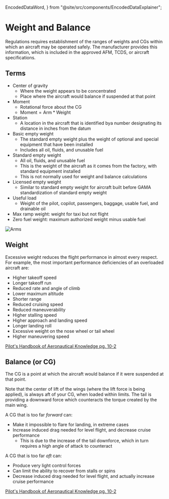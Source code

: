  EncodedDataWord,
} from "@site/src/components/EncodedDataExplainer";

# Weight and Balance

Regulations requires establishment of the ranges of weights and CGs within which
an aircraft may be operated safely. The manufacturer provides this information,
which is included in the approved AFM, TCDS, or aircraft specifications.

## Terms

- Center of gravity
  - Where the weight appears to be concentrated
  - Place where the aircraft would balance if suspended at that point
- Moment
  - Rotational force about the CG
  - $\text{Moment} = \text{Arm} * \text{Weight}$
- Station
  - A location in the aircraft that is identified bya number designating its distance in inches from the datum
- Basic empty weight
  - The standard empty weight plus the weight of optional and special equipment that have been installed
  - Includes all oil, fluids, and unusable fuel
- Standard empty weight
  - All oil, fluids, and unusable fuel
  - This is the weight of the aircraft as it comes from the factory, with
    standard equipment installed
  - This is not normally used for weight and balance calculations
- Licensed empty weight
  - Similar to standard empty weight for aircraft built before GAMA standardization of standard empty weight
- Useful load
  - Weight of the pilot, copilot, passengers, baggage, usable fuel, and drainable oil
- Max ramp weight: weight for taxi but not flight
- Zero fuel weight: maximum authorized weight minus usable fuel

![Arms](images/image-1.png)

## Weight

Excessive weight reduces the flight performance in almost every respect. For
example, the most important performance deficiencies of an overloaded aircraft
are:

- Higher takeoff speed
- Longer takeoff run
- Reduced rate and angle of climb
- Lower maximum altitude
- Shorter range
- Reduced cruising speed
- Reduced maneuverability
- Higher stalling speed
- Higher approach and landing speed
- Longer landing roll
- Excessive weight on the nose wheel or tail wheel
- Higher maneuvering speed

[Pilot's Handbook of Aeronautical Knowledge pg. 10-2](/_references/PHAK/10-2)

## Balance (or CG)

The CG is a point at which the aircraft would balance if it were suspended at
that point.

Note that the center of lift of the wings (where the lift force is being
applied), is always aft of your CG, when loaded within limits. The tail is
providing a downward force which counteracts the torque created by the main
wing.

A CG that is too far _forward_ can:

- Make it impossible to flare for landing, in extreme cases
- Increase induced drag needed for level flight, and decrease cruise performance
  - This is due to the increase of the tail downforce, which in turn requires a
    high angle of attack to counteract

A CG that is too far _aft_ can:

- Produce very light control forces
- Can limit the ability to recover from stalls or spins
- Decrease induced drag needed for level flight, and actually increase cruise
  performance

[Pilot's Handbook of Aeronautical Knowledge pg. 10-2](/_references/PHAK/10-2)
